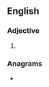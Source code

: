 ==English==

===Adjective===
{{head|en|adjective superlative form}}

# {{en-superlative of|stern}}

===Anagrams===
* {{anagrams|en|testerns}}